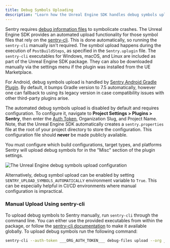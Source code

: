 ```yaml
---
title: Debug Symbols Uploading
description: "Learn how the Unreal Engine SDK handles debug symbols upload."
---
```


Sentry requires [debug information files](/platforms/unreal/data-management/debug-files/) to symbolicate crashes. The Unreal Engine SDK provides an automated upload functionality for those symbol files that rely on the [sentry-cli](/product/cli/). This is done automatically, so running the `sentry-cli` manually isn't required. The symbol upload happens during the execution of `PostBuildSteps`, as specified in the `Sentry.uplugin` file. The `sentry-cli` executables for Windows, macOS, and Linux are included as part of the Unreal Engine SDK package. They can also be downloaded manually via the settings menu if the plugin was installed from the UE Marketplace.

<Note>

For Android, debug symbols upload is handled by [Sentry Android Gradle Plugin](/platforms/android/configuration/gradle). By default, it bumps Gradle version to 7.5 automatically, however one can fallback to using its legacy version in case compatibility issues with other third-party plugins arise.

</Note>

The automated debug symbols upload is disabled by default and requires configuration. To configure it, navigate to **Project Settings > Plugins > Sentry**, then enter the [Auth Token](https://sentry.io/orgredirect/organizations/:orgslug/settings/auth-tokens/), Organization Slug, and Project Name. Note, that the Unreal Engine SDK automatically creates a `sentry.properties` file at the root of your project directory to store the configuration. This configuration file should **never** be made publicly available.

<Note>

You must configure which build configurations, target types, and platforms Sentry will upload debug symbols for in the "Misc" section of the plugin settings.

</Note>

![The Unreal Engine debug symbols upload configuration](./img/unreal-debug-symbols.png)

Alternatively, debug symbol upload can be enabled by setting `SENTRY_UPLOAD_SYMBOLS_AUTOMATICALLY` environment variable to `True`. This can be especially helpful in CI/CD environments where manual configuration is impractical.

### Manual Upload Using sentry-cli

To upload debug symbols to Sentry manually, run `sentry-cli` through the command line. You can either use the provided executables from within the package, or follow the [sentry-cli documentation](/product/cli/installation/) to make it available globally. To upload debug symbols run the following command:

<OrgAuthTokenNote />

```bash
sentry-cli --auth-token ___ORG_AUTH_TOKEN___ debug-files upload --org ___ORG_SLUG___ --project ___PROJECT_SLUG___ PATH_TO_SYMBOLS
```
